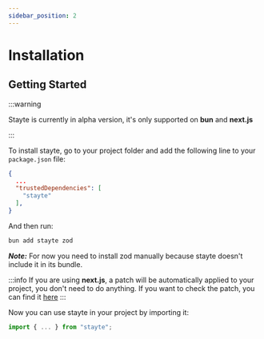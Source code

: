 ```yaml
---
sidebar_position: 2
---
```


# Installation

## Getting Started

:::warning

Stayte is currently in alpha version, it's only supported on **bun** and **next.js**

:::

To install stayte, go to your project folder and add the following line to your `package.json` file:

```json
{
  ...
  "trustedDependencies": [
    "stayte"
  ],
}
```

And then run:

```bash
bun add stayte zod
```

***Note:*** For now you need to install zod manually because stayte doesn't include it in its bundle.


:::info
If you are using **next.js**, a patch will be automatically applied to your project, you don't need to do anything. If you want to check the patch, you can find it [here](https://raw.githubusercontent.com/atinseau/stayte/refs/heads/master/packages/stayte/patches/next%4014.2.13.patch)
:::

Now you can use stayte in your project by importing it:

```js
import { ... } from "stayte";
```